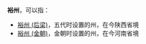 '''裕州'''，可以指：
*[[裕州_(后梁)|裕州 (后梁)]]，五代时设置的州，在今陕西省境
*[[裕州_(金朝)|裕州 (金朝)]]，金朝时设置的州，在今河南省境

{{Disambig|Y|Cat=二字中国州名消歧义}}
